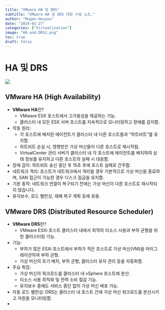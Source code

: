 ```yaml
---
title: "VMware HA 및 DRS"
subtitle: "VMware HA 및 DRS 대한 수업 노트."
author: "Mugen-Houyou"
date: "2024-01-27"
categories: ["Virtualization"]
image: "HA-and-DRS2.png"
toc: true
draft: false
---
```


# HA 및 DRS 

![](HA-and-DRS2.png)

## VMware HA (High Availability)

- **VMware HA**란?
	- VMware ESX 호스트에서 고가용성을 제공하는 기능.
	- 클러스터 내 모든 ESX 서버 호스트를 지속적으로 모니터링하고 장애를 감지함.
- 작동 원리: 
  - 각 호스트에 배치된 에이전트가 클러스터 내 다른 호스트들과 "하트비트"를 유지함.
  - 하트비트 손실 시, 영향받은 가상 머신들이 다른 호스트로 재시작됨.
  - VirtualCenter 관리 서버가 클러스터 내 각 호스트에 에이전트를 배치하여 상태 정보를 유지하고 다른 호스트의 실패 시 대응함.
- 장애 감지: 하트비트 송신 중단 후 15초 후에 호스트 실패로 간주함.
- 네트워크 격리: 호스트가 네트워크에서 격리될 경우 기본적으로 가상 머신을 종료하며, SAN 접근이 가능한 경우 디스크 잠금을 유지함.
- 기본 동작: 네트워크 연결이 복구되기 전에는 가상 머신이 다른 호스트로 재시작되지 않습니다.
- 유지보수, 로드 밸런싱, 재해 복구 계획 등에 유용.

## VMware DRS (Distributed Resource Scheduler)
- **VMware DRS**란?
	- VMware ESXi 호스트 클러스터 내에서 최적의 리소스 사용과 부하 균형을 위한 클러스터링 기능.
- 기능: 
  - 부하가 많은 ESXi 호스트에서 부하가 적은 호스트로 가상 머신(VM)을 마이그레이션하여 부하 균형.
  - 가상 머신의 초기 배치, 부하 균형, 클러스터 유지 관리 등을 자동화함.
- 주요 특징: 
  - 가상 머신의 워크로드를 클러스터 내 vSphere 호스트에 분산.
  - 리소스 사용 최적화 및 전력 소비 절감 기능.
  - 유지보수 중에도 서비스 중단 없이 가상 머신 배포 가능.
- 자동 로드 밸런싱: DRS는 클러스터 내 호스트 간에 가상 머신 워크로드를 분산시키고 자원을 모니터링함.
- 